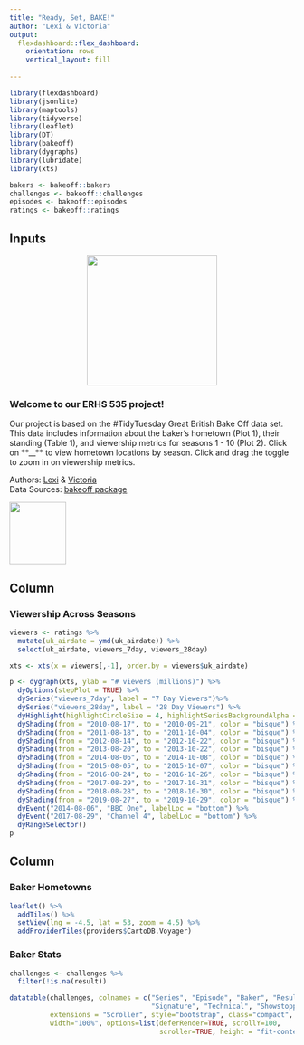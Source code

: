 ```yaml
---
title: "Ready, Set, BAKE!"
author: "Lexi & Victoria"
output: 
  flexdashboard::flex_dashboard:
    orientation: rows
    vertical_layout: fill
     
---
```


```r
library(flexdashboard)
library(jsonlite)
library(maptools)
library(tidyverse)
library(leaflet)
library(DT)
library(bakeoff)
library(dygraphs)
library(lubridate)
library(xts)

bakers <- bakeoff::bakers
challenges <- bakeoff::challenges
episodes <- bakeoff::episodes
ratings <- bakeoff::ratings

```

Inputs {.sidebar}
-----------------------------------------------------------------------
<center>
<img src="https://media.giphy.com/media/LixsZBjJGgPo5RpyQt/giphy.gif" width="230">
</center>

<div align="center">### **Welcome to our ERHS 535 project!**


Our project is based on the #TidyTuesday Great British Bake Off data set. This 
data includes information about the baker's hometown (Plot 1), their 
standing (Table 1), and viewership metrics for seasons 1 - 10 (Plot 2). Click 
on **__** to view hometown locations by season. Click and drag the toggle to 
zoom in on viewership metrics. 


Authors: [Lexi](https://github.com/LKeene) & [Victoria](https://github.com/tashoo)  
Data Sources: [bakeoff package](https://bakeoff.netlify.app/)

<img src="data/bakeoff_logo.png" height="110px" width="100px" />
</div>

Column {data-width=650}
-----------------------------------------------------------------------

### **Viewership Across Seasons**
```r
viewers <- ratings %>% 
  mutate(uk_airdate = ymd(uk_airdate)) %>% 
  select(uk_airdate, viewers_7day, viewers_28day) 

xts <- xts(x = viewers[,-1], order.by = viewers$uk_airdate)

p <- dygraph(xts, ylab = "# viewers (millions)") %>% 
  dyOptions(stepPlot = TRUE) %>% 
  dySeries("viewers_7day", label = "7 Day Viewers")%>%
  dySeries("viewers_28day", label = "28 Day Viewers") %>% 
  dyHighlight(highlightCircleSize = 4, highlightSeriesBackgroundAlpha = 0.5) %>% 
  dyShading(from = "2010-08-17", to = "2010-09-21", color = "bisque") %>% 
  dyShading(from = "2011-08-18", to = "2011-10-04", color = "bisque") %>% 
  dyShading(from = "2012-08-14", to = "2012-10-22", color = "bisque") %>% 
  dyShading(from = "2013-08-20", to = "2013-10-22", color = "bisque") %>% 
  dyShading(from = "2014-08-06", to = "2014-10-08", color = "bisque") %>% 
  dyShading(from = "2015-08-05", to = "2015-10-07", color = "bisque") %>% 
  dyShading(from = "2016-08-24", to = "2016-10-26", color = "bisque") %>% 
  dyShading(from = "2017-08-29", to = "2017-10-31", color = "bisque") %>% 
  dyShading(from = "2018-08-28", to = "2018-10-30", color = "bisque") %>% 
  dyShading(from = "2019-08-27", to = "2019-10-29", color = "bisque") %>% 
  dyEvent("2014-08-06", "BBC One", labelLoc = "bottom") %>% 
  dyEvent("2017-08-29", "Channel 4", labelLoc = "bottom") %>% 
  dyRangeSelector()
p
```

Column {data-width=350}
-----------------------------------------------------------------------
### **Baker Hometowns**

```r
leaflet() %>% 
  addTiles() %>% 
  setView(lng = -4.5, lat = 53, zoom = 4.5) %>%
  addProviderTiles(providers$CartoDB.Voyager)


```





### **Baker Stats**
```r
challenges <- challenges %>% 
  filter(!is.na(result))

datatable(challenges, colnames = c("Series", "Episode", "Baker", "Result",
                                   "Signature", "Technical", "Showstopper"), 
          extensions = "Scroller", style="bootstrap", class="compact", 
          width="100%", options=list(deferRender=TRUE, scrollY=100, 
                                     scroller=TRUE, height = "fit-content"))

```



